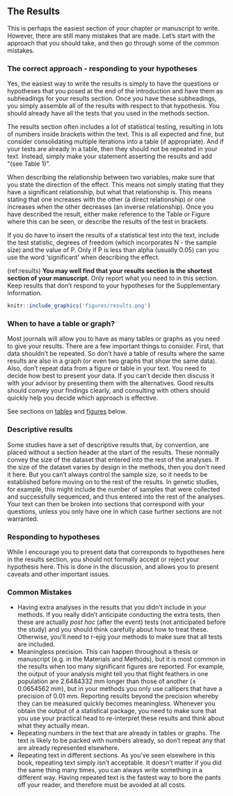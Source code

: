 ## The Results {#results}

This is perhaps the easiest section of your chapter or manuscript to write. However, there are still many mistakes that are made. Let’s start with the approach that you should take, and then go through some of the common mistakes.

### The correct approach - responding to your hypotheses
Yes, the easiest way to write the results is simply to have the questions or hypotheses that you posed at the end of the introduction and have them as subheadings for your results section. Once you have these subheadings, you simply assemble all of the results with respect to that hypothesis. You should already have all the tests that you used in the methods section. 

The results section often includes a lot of statistical testing, resulting in lots of numbers inside brackets within the text. This is all expected and fine, but consider consolidating multiple iterations into a table (if appropriate). And if your tests are already in a table, then they should not be repeated in your text. Instead, simply make your statement asserting the results and add “(see Table 1)”. 

When describing the relationship between two variables, make sure that you state the direction of the effect. This means not simply stating that they have a significant relationship, but what that relationship is. This means stating that one increases with the other (a direct relationship) or one increases when the other decreases (an inverse relationship). Once you have described the result, either make reference to the Table or Figure where this can be seen, or describe the results of the test in brackets.

If you do have to insert the results of a statistical test into the text, include the test statistic, degrees of freedom (which incorporates N - the sample size) and the value of P. Only if P is less than alpha (usually 0.05) can you use the word ‘significant’ when describing the effect. 

(ref:results) **You may well find that your results section is the shortest section of your manuscript.** Only report what you need to in this section. Keep results that don't respond to your hypotheses for the Supplementary Information.
```r
knitr::include_graphics('figures/results.png')
```


### When to have a table or graph?
Most journals will allow you to have as many tables or graphs as you need to give your results. There are a few important things to consider. First, that data shouldn’t be repeated. So don’t have a table of results where the same results are also in a graph (or even two graphs that show the same data). Also, don’t repeat data from a figure or table in your text. You need to decide how best to present your data. If you can’t decide then discuss it with your advisor by presenting them with the alternatives. Good results should convey your findings clearly, and consulting with others should quickly help you decide which approach is effective.

See sections on [tables](tables.html) and [figures](figures.html) below.

### Descriptive results
Some studies have a set of descriptive results that, by convention, are placed without a section header at the start of the results. These normally convey the size of the dataset that entered into the rest of the analyses. If the size of the dataset varies by design in the methods, then you don’t need it here. But you can’t always control the sample size, so it needs to be established before moving on to the rest of the results. In genetic studies, for example, this might include the number of samples that were collected and successfully sequenced, and thus entered into the rest of the analyses. Your text can then be broken into sections that correspond with your questions, unless you only have one in which case further sections are not warranted.

### Responding to hypotheses
While I encourage you to present data that corresponds to hypotheses here in the results section, you should not formally accept or reject your hypothesis here. This is done in the discussion, and allows you to present caveats and other important issues.

### Common Mistakes
- Having extra analyses in the results that you didn’t include in your methods. If you really didn’t anticipate conducting the extra tests, then these are actually _post hoc_ (after the event) tests (not anticipated before the study) and you should think carefully about how to treat these. Otherwise, you’ll need to r-ejig your methods to make sure that all tests are included.
- Meaningless precision. This can happen throughout a thesis or manuscript (e.g. in the Materials and Methods), but it is most common in the results when too many significant figures are reported. For example, the output of your analysis might tell you that flight feathers in one population are 2.6484332 mm longer than those of another (± 0.0654562 mm), but in your methods you only use callipers that have a precision of 0.01 mm. Reporting results beyond the precision whereby they can be measured quickly becomes meaningless. Whenever you obtain the output of a statistical package, you need to make sure that you use your practical head to re-interpret these results and think about what they actually mean. 
- Repeating numbers in the text that are already in tables or graphs. The text is likely to be packed with numbers already, so don’t repeat any that are already represented elsewhere.
- Repeating text in different sections. As you’ve seen elsewhere in this book, repeating text simply isn’t acceptable. It doesn’t matter if you did the same thing many times, you can always write something in a different way. Having repeated text is the fastest way to bore the pants off your reader, and therefore must be avoided at all costs.
